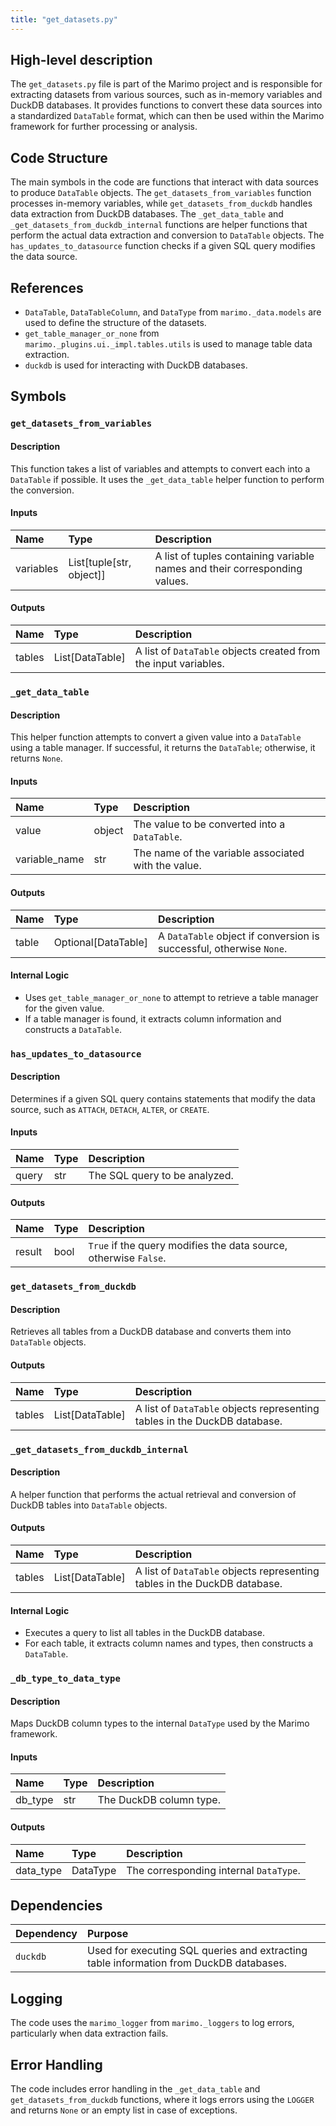 ```yaml
---
title: "get_datasets.py"
---
```


## High-level description

The `get_datasets.py` file is part of the Marimo project and is responsible for extracting datasets from various sources, such as in-memory variables and DuckDB databases. It provides functions to convert these data sources into a standardized `DataTable` format, which can then be used within the Marimo framework for further processing or analysis.

## Code Structure

The main symbols in the code are functions that interact with data sources to produce `DataTable` objects. The `get_datasets_from_variables` function processes in-memory variables, while `get_datasets_from_duckdb` handles data extraction from DuckDB databases. The `_get_data_table` and `_get_datasets_from_duckdb_internal` functions are helper functions that perform the actual data extraction and conversion to `DataTable` objects. The `has_updates_to_datasource` function checks if a given SQL query modifies the data source.

## References

- `DataTable`, `DataTableColumn`, and `DataType` from `marimo._data.models` are used to define the structure of the datasets.
- `get_table_manager_or_none` from `marimo._plugins.ui._impl.tables.utils` is used to manage table data extraction.
- `duckdb` is used for interacting with DuckDB databases.

## Symbols

### `get_datasets_from_variables`
#### Description
This function takes a list of variables and attempts to convert each into a `DataTable` if possible. It uses the `_get_data_table` helper function to perform the conversion.

#### Inputs
| Name      | Type               | Description                        |
|:----------|:-------------------|:-----------------------------------|
| variables | List[tuple[str, object]] | A list of tuples containing variable names and their corresponding values. |

#### Outputs
| Name   | Type          | Description                        |
|:-------|:--------------|:-----------------------------------|
| tables | List[DataTable] | A list of `DataTable` objects created from the input variables. |

### `_get_data_table`
#### Description
This helper function attempts to convert a given value into a `DataTable` using a table manager. If successful, it returns the `DataTable`; otherwise, it returns `None`.

#### Inputs
| Name         | Type   | Description                        |
|:-------------|:-------|:-----------------------------------|
| value        | object | The value to be converted into a `DataTable`. |
| variable_name| str    | The name of the variable associated with the value. |

#### Outputs
| Name  | Type            | Description                        |
|:------|:----------------|:-----------------------------------|
| table | Optional[DataTable] | A `DataTable` object if conversion is successful, otherwise `None`. |

#### Internal Logic
- Uses `get_table_manager_or_none` to attempt to retrieve a table manager for the given value.
- If a table manager is found, it extracts column information and constructs a `DataTable`.

### `has_updates_to_datasource`
#### Description
Determines if a given SQL query contains statements that modify the data source, such as `ATTACH`, `DETACH`, `ALTER`, or `CREATE`.

#### Inputs
| Name  | Type | Description                        |
|:------|:-----|:-----------------------------------|
| query | str  | The SQL query to be analyzed. |

#### Outputs
| Name   | Type | Description                        |
|:-------|:-----|:-----------------------------------|
| result | bool | `True` if the query modifies the data source, otherwise `False`. |

### `get_datasets_from_duckdb`
#### Description
Retrieves all tables from a DuckDB database and converts them into `DataTable` objects.

#### Outputs
| Name   | Type          | Description                        |
|:-------|:--------------|:-----------------------------------|
| tables | List[DataTable] | A list of `DataTable` objects representing tables in the DuckDB database. |

### `_get_datasets_from_duckdb_internal`
#### Description
A helper function that performs the actual retrieval and conversion of DuckDB tables into `DataTable` objects.

#### Outputs
| Name   | Type          | Description                        |
|:-------|:--------------|:-----------------------------------|
| tables | List[DataTable] | A list of `DataTable` objects representing tables in the DuckDB database. |

#### Internal Logic
- Executes a query to list all tables in the DuckDB database.
- For each table, it extracts column names and types, then constructs a `DataTable`.

### `_db_type_to_data_type`
#### Description
Maps DuckDB column types to the internal `DataType` used by the Marimo framework.

#### Inputs
| Name   | Type | Description                        |
|:-------|:-----|:-----------------------------------|
| db_type | str  | The DuckDB column type. |

#### Outputs
| Name   | Type     | Description                        |
|:-------|:---------|:-----------------------------------|
| data_type | DataType | The corresponding internal `DataType`. |

## Dependencies

| Dependency | Purpose |
|:-----------|:--------|
| `duckdb`   | Used for executing SQL queries and extracting table information from DuckDB databases. |

## Logging

The code uses the `marimo_logger` from `marimo._loggers` to log errors, particularly when data extraction fails.

## Error Handling

The code includes error handling in the `_get_data_table` and `get_datasets_from_duckdb` functions, where it logs errors using the `LOGGER` and returns `None` or an empty list in case of exceptions.